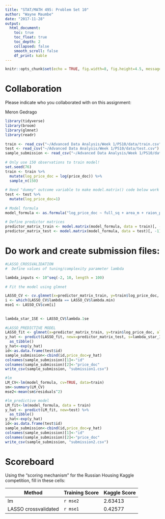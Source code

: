 ```yaml
---
title: "STAT/MATH 495: Problem Set 10"
author: "Wayne Maumbe"
date: "2017-11-28"
output:
  html_document:
    toc: true
    toc_float: true
    toc_depth: 2
    collapsed: false
    smooth_scroll: false
    df_print: kable
---
```

 
```r
knitr::opts_chunk$set(echo = TRUE, fig.width=8, fig.height=4.5, message=FALSE, warning = FALSE)
```
 
 
 
# Collaboration
 
Please indicate who you collaborated with on this assignment:
 
 Meron Gedrago
 

 
```r
library(tidyverse)
library(broom)
library(glmnet)
library(readr)
 
train <- read_csv("~/Advanced Data Analysis/Week 1/PS10/data/train.csv")
test <- read_csv("~/Advanced Data Analysis/Week 1/PS10/data/test.csv")
sample_submission <- read_csv("~/Advanced Data Analysis/Week 1/PS10/data/sample_submission.csv")
 
# Only use 150 observations to train model!
set.seed(76)
train <- train %>%
  mutate(log_price_doc = log(price_doc)) %>%
  sample_n(150)
 
# Need "dummy" outcome variable to make model.matrix() code below work
test <- test %>%
  mutate(log_price_doc=1)
 
# Model formula
model_formula <- as.formula("log_price_doc ~ full_sq + area_m + raion_popul + green_zone_part + indust_part + children_preschool + preschool_education_centers_raion + children_school + school_education_centers_raion + school_education_centers_top_20_raion + healthcare_centers_raion + university_top_20_raion + sport_objects_raion + additional_education_raion + culture_objects_top_25 + culture_objects_top_25_raion + shopping_centers_raion + office_raion + thermal_power_plant_raion + incineration_raion + oil_chemistry_raion + radiation_raion + railroad_terminal_raion + big_market_raion + nuclear_reactor_raion + detention_facility_raion + full_all + male_f + female_f + young_all + young_male + young_female + work_all + work_male + work_female + ekder_all + ekder_male + ekder_female + ID_metro + metro_min_avto + metro_km_avto + kindergarten_km + school_km + park_km + green_zone_km + industrial_km + water_treatment_km + cemetery_km + incineration_km + railroad_station_avto_km + railroad_station_avto_min + ID_railroad_station_avto + public_transport_station_km + public_transport_station_min_walk + water_km + water_1line + mkad_km + ttk_km + sadovoe_km + bulvar_ring_km + kremlin_km + big_road1_km + ID_big_road1 + big_road1_1line + big_road2_km + ID_big_road2 + railroad_km + railroad_1line + zd_vokzaly_avto_km + ID_railroad_terminal + bus_terminal_avto_km + ID_bus_terminal + oil_chemistry_km + nuclear_reactor_km + radiation_km + power_transmission_line_km + thermal_power_plant_km + ts_km + big_market_km + market_shop_km + fitness_km + swim_pool_km + ice_rink_km + stadium_km + basketball_km + hospice_morgue_km + detention_facility_km + public_healthcare_km + university_km + workplaces_km + shopping_centers_km + office_km + additional_education_km + preschool_km + big_church_km + church_synagogue_km + mosque_km + theater_km + museum_km + exhibition_km + catering_km + green_part_500 + prom_part_500 + office_count_500 + office_sqm_500 + trc_count_500 + trc_sqm_500")
 
# Define predictor matrices
predictor_matrix_train <- model.matrix(model_formula, data = train)[, -1]
predictor_matrix_test <- model.matrix(model_formula, data = test)[, -1]
```
 
 
# Do work and create submission files:
 
```r
#LASSO_CROSSVALIDATION
#  Define values of tuning/complexity parameter lambda

lambda_inputs <- 10^seq(-2, 10, length = 100)
 
# Fit the model using glmnet

LASSO_CV <- cv.glmnet(x=predictor_matrix_train, y=train$log_price_doc, alpha=1, lambda=lambda_inputs)
i <- which(LASSO_CV$lambda == LASSO_CV$lambda.min)
mse1 <- LASSO_CV$cvm[i]
 
 
lambda_star_1SE <- LASSO_CV$lambda.1se
 
#LASSO_PREDICTIVE MODEL
LASSO_fit <- glmnet(x=predictor_matrix_train, y=train$log_price_doc, alpha = 1, lambda = lambda_inputs)
y_hat <- predict(LASSO_fit, newx=predictor_matrix_test, s=lambda_star_1SE) %>%
  as_tibble()
y_hat<-exp(y_hat)
id<-as.data.frame(test$id) 
sample_submission<-cbind(id,price_doc=y_hat)
colnames(sample_submission)[1]<-"id"
colnames(sample_submission)[2]<-"price_doc"
write_csv(sample_submission, "submission1.csv")

#lm
LM_CV<-lm(model_formula, cv=TRUE, data=train)
sm<-summary(LM_CV)
mse2<-mean(sm$residuals^2)

#lm_predictive model
LM_fit<-lm(model_formula, data = train)
y_hat <- predict(LM_fit, new=test) %>%
  as_tibble()
y_hat<-exp(y_hat)
id<-as.data.frame(test$id) 
sample_submission<-cbind(id,price_doc=y_hat)
colnames(sample_submission)[1]<-"id"
colnames(sample_submission)[2]<-"price_doc"
write_csv(sample_submission, "submission2.csv")

```
 
 
 
 
 
# Scoreboard
 
Using the "scoring mechanism" for the Russian Housing Kaggle competition, fill
in these cells:
 
 
Method                | Training Score  | Kaggle Score
--------------------- | -------------   | -------------
lm                    |    `r mse2`     | 2.63413
LASSO crossvalidated  |    `r mse1`     | 0.42577
